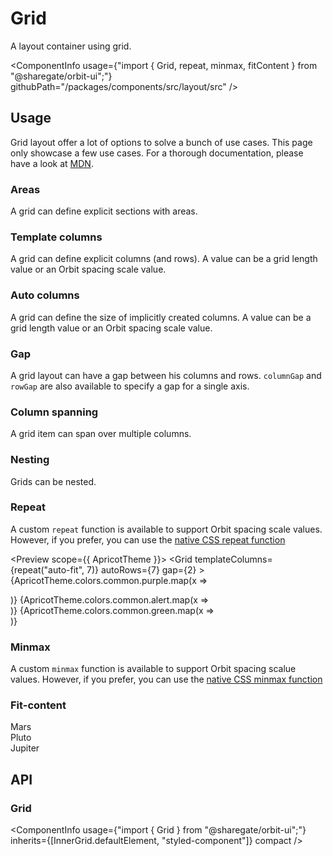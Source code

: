 
<Meta
    title="Components/Grid"
    id="grid"
/>

# Grid

<Tagline>A layout container using grid.</Tagline>

<ComponentInfo
    usage={"import { Grid, repeat, minmax, fitContent } from \"@sharegate/orbit-ui\";"}
    githubPath="/packages/components/src/layout/src"
/>

## Usage

Grid layout offer a lot of options to solve a bunch of use cases. This page only showcase a few use cases. For a thorough documentation, please have a look at [MDN](https://developer.mozilla.org/en-US/docs/Learn/CSS/CSS_layout/Grids).

### Areas

A grid can define explicit sections with areas.

<Preview>
    <Story name="areas">
        <Grid
            areas={["a  a", "b c"]}
            gap={2}
            height={10}
        >
            <Div gridArea="a" backgroundColor="primary-5" />
            <Div gridArea="b" backgroundColor="alert-5" />
            <Div gridArea="c" backgroundColor="green-5" />
        </Grid>
    </Story>
</Preview>

### Template columns

A grid can define explicit columns (and rows). A value can be a grid length value or an Orbit spacing scale value.

<Preview>
    <Story name="template columns">
        <Grid
            templateColumns={[9, 7, "1fr"]}
            gap={2}
            height={5}
        >
            <Div backgroundColor="primary-5" />
            <Div backgroundColor="alert-5" />
            <Div backgroundColor="green-5" />
        </Grid>
    </Story>
</Preview>

### Auto columns

A grid can define the size of implicitly created columns. A value can be a grid length value or an Orbit spacing scale value.

<Preview>
    <Story name="auto columns">
        <Grid
            autoColumns="1fr"
            gap={2}
            height={10}
        >
            <Div gridColumn={2} backgroundColor="primary-5" />
            <Div backgroundColor="alert-5" />
            <Div backgroundColor="green-5" />
        </Grid>
    </Story>
</Preview>

### Gap

A grid layout can have a gap between his columns and rows. `columnGap` and `rowGap` are also available to specify a gap for a single axis.

<Preview>
    <Story name="gap">
        <Grid
            templateColumns="1fr 1fr"
            gap={2}
            height={10}
        >
            <Div backgroundColor="primary-5" />
            <Div backgroundColor="alert-5" />
            <Div backgroundColor="green-5" />
            <Div backgroundColor="neutral-5" />
        </Grid>
    </Story>
</Preview>

### Column spanning

A grid item can span over multiple columns.

<Preview>
    <Story name="column span">
        <Grid
            templateColumns="1fr 1fr 1fr"
            gap={2}
            height={10}
        >
            <Div backgroundColor="primary-5" />
            <Div backgroundColor="alert-5" />
            <Div backgroundColor="green-5" />
            <Div gridColumnSpan={3} gridRow={2} backgroundColor="neutral-5" />
        </Grid>
    </Story>
</Preview>

### Nesting

Grids can be nested.

<Preview>
    <Story name="nesting">
        <Grid
            templateRows={[5, 5]}
            gap={2}
        >
            <Grid templateColumns={[9, "auto"]}>
                <Div backgroundColor="primary-5" />
                <Div backgroundColor="alert-5" />
            </Grid>
            <Grid templateColumns={["auto", 14]}>
                <Div backgroundColor="green-5" />
                <Div backgroundColor="neutral-5" />
            </Grid>
        </Grid>
    </Story>
</Preview>

### Repeat

A custom `repeat` function is available to support Orbit spacing scale values. However, if you prefer, you can use the [native CSS repeat function](https://developer.mozilla.org/en-US/docs/Web/CSS/repeat())

<Preview scope={{ ApricotTheme }}>
    <Story name="repeat function">
        <Grid
            templateColumns={repeat("auto-fit", 7)}
            autoRows={7}
            gap={2}
        >
            {ApricotTheme.colors.common.purple.map(x => <Div backgroundColor={x} key={x} />)}
            {ApricotTheme.colors.common.alert.map(x => <Div backgroundColor={x} key={x} />)}
            {ApricotTheme.colors.common.green.map(x => <Div backgroundColor={x} key={x} />)}
        </Grid>
    </Story>
</Preview>

### Minmax

A custom `minmax` function is available to support Orbit spacing scalue values. However, if you prefer, you can use the [native CSS minmax function](https://developer.mozilla.org/en-US/docs/Web/CSS/minmax())

<Preview>
    <Story name="minmax function">
        <Grid
            templateColumns={[minmax(9, "1fr"), 10, minmax(9, "1fr")]}
            gap={2}
            height={5}
        >
            <Div backgroundColor="primary-5" />
            <Div backgroundColor="alert-5" />
            <Div backgroundColor="green-5" />
        </Grid>
    </Story>
</Preview>

### Fit-content

<Preview>
    <Story name="fit-content function">
        <Grid
            templateColumns={[fitContent(9), fitContent(9), "1fr"]}
            gap={2}
            alignItems="center"
            color="white"
        >
            <Div backgroundColor="primary-5" padding={1}>Mars</Div>
            <Div backgroundColor="alert-5" padding={1}>Pluto</Div>
            <Div backgroundColor="green-5" padding={1}>Jupiter</Div>
        </Grid>
    </Story>
</Preview>

## API

### Grid

<ComponentInfo
    usage={"import { Grid } from \"@sharegate/orbit-ui\";"}
    inherits={[InnerGrid.defaultElement, "styled-component"]}
    compact
/>

<ArgsTable of={InnerGrid} sort="alpha" />
